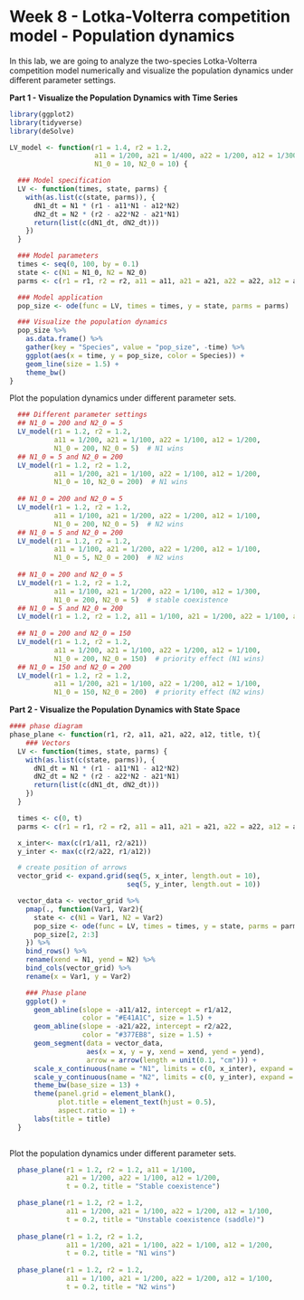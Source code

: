 # Week 8 - Lotka-Volterra competition model - Population dynamics {.unnumbered}

In this lab, we are going to analyze the two-species Lotka-Volterra competition model numerically and visualize the population dynamics under different parameter settings.

**Part 1 - Visualize the Population Dynamics with Time Series**

```r
library(ggplot2)
library(tidyverse)
library(deSolve)

LV_model <- function(r1 = 1.4, r2 = 1.2, 
                     a11 = 1/200, a21 = 1/400, a22 = 1/200, a12 = 1/300, 
                     N1_0 = 10, N2_0 = 10) {

  ### Model specification
  LV <- function(times, state, parms) {
    with(as.list(c(state, parms)), {
      dN1_dt = N1 * (r1 - a11*N1 - a12*N2)
      dN2_dt = N2 * (r2 - a22*N2 - a21*N1)
      return(list(c(dN1_dt, dN2_dt)))
    })
  }

  ### Model parameters
  times <- seq(0, 100, by = 0.1)
  state <- c(N1 = N1_0, N2 = N2_0)
  parms <- c(r1 = r1, r2 = r2, a11 = a11, a21 = a21, a22 = a22, a12 = a12)

  ### Model application
  pop_size <- ode(func = LV, times = times, y = state, parms = parms)

  ### Visualize the population dynamics
  pop_size %>%
    as.data.frame() %>%
    gather(key = "Species", value = "pop_size", -time) %>%
    ggplot(aes(x = time, y = pop_size, color = Species)) +
    geom_line(size = 1.5) +
    theme_bw()
}

```

Plot the population dynamics under different parameter sets.

```R
  ### Different parameter settings
  ## N1_0 = 200 and N2_0 = 5
  LV_model(r1 = 1.2, r2 = 1.2, 
           a11 = 1/200, a21 = 1/100, a22 = 1/100, a12 = 1/200, 
           N1_0 = 200, N2_0 = 5)  # N1 wins
  ## N1_0 = 5 and N2_0 = 200
  LV_model(r1 = 1.2, r2 = 1.2, 
           a11 = 1/200, a21 = 1/100, a22 = 1/100, a12 = 1/200, 
           N1_0 = 10, N2_0 = 200)  # N1 wins
  
  ## N1_0 = 200 and N2_0 = 5
  LV_model(r1 = 1.2, r2 = 1.2, 
           a11 = 1/100, a21 = 1/200, a22 = 1/200, a12 = 1/100, 
           N1_0 = 200, N2_0 = 5)  # N2 wins
  ## N1_0 = 5 and N2_0 = 200
  LV_model(r1 = 1.2, r2 = 1.2, 
           a11 = 1/100, a21 = 1/200, a22 = 1/200, a12 = 1/100, 
           N1_0 = 5, N2_0 = 200)  # N2 wins
  
  ## N1_0 = 200 and N2_0 = 5
  LV_model(r1 = 1.2, r2 = 1.2, 
           a11 = 1/100, a21 = 1/200, a22 = 1/100, a12 = 1/300, 
           N1_0 = 200, N2_0 = 5)  # stable coexistence
  ## N1_0 = 5 and N2_0 = 200
  LV_model(r1 = 1.2, r2 = 1.2, a11 = 1/100, a21 = 1/200, a22 = 1/100, a12 = 1/300, N1_0 = 5, N2_0 = 200)  # stable coexistence
  
  ## N1_0 = 200 and N2_0 = 150
  LV_model(r1 = 1.2, r2 = 1.2, 
           a11 = 1/200, a21 = 1/100, a22 = 1/200, a12 = 1/100, 
           N1_0 = 200, N2_0 = 150)  # priority effect (N1 wins)
  ## N1_0 = 150 and N2_0 = 200
  LV_model(r1 = 1.2, r2 = 1.2, 
           a11 = 1/200, a21 = 1/100, a22 = 1/200, a12 = 1/100, 
           N1_0 = 150, N2_0 = 200)  # priority effect (N2 wins)

```

**Part 2 - Visualize the Population Dynamics with State Space**

```r
#### phase diagram
phase_plane <- function(r1, r2, a11, a21, a22, a12, title, t){
    ### Vectors
  LV <- function(times, state, parms) {
    with(as.list(c(state, parms)), {
      dN1_dt = N1 * (r1 - a11*N1 - a12*N2)
      dN2_dt = N2 * (r2 - a22*N2 - a21*N1)
      return(list(c(dN1_dt, dN2_dt)))
    })
  }

  times <- c(0, t)
  parms <- c(r1 = r1, r2 = r2, a11 = a11, a21 = a21, a22 = a22, a12 = a12)

  x_inter<- max(c(r1/a11, r2/a21))
  y_inter <- max(c(r2/a22, r1/a12))

  # create position of arrows
  vector_grid <- expand.grid(seq(5, x_inter, length.out = 10),
                             seq(5, y_inter, length.out = 10))

  vector_data <- vector_grid %>%
    pmap(., function(Var1, Var2){
      state <- c(N1 = Var1, N2 = Var2)
      pop_size <- ode(func = LV, times = times, y = state, parms = parms)
      pop_size[2, 2:3]
    }) %>%
    bind_rows() %>%
    rename(xend = N1, yend = N2) %>%
    bind_cols(vector_grid) %>%
    rename(x = Var1, y = Var2)

    ### Phase plane
    ggplot() +
      geom_abline(slope = -a11/a12, intercept = r1/a12, 
                  color = "#E41A1C", size = 1.5) +
      geom_abline(slope = -a21/a22, intercept = r2/a22, 
                  color = "#377EB8", size = 1.5) +
      geom_segment(data = vector_data,
                   aes(x = x, y = y, xend = xend, yend = yend),
                   arrow = arrow(length = unit(0.1, "cm"))) +    
      scale_x_continuous(name = "N1", limits = c(0, x_inter), expand = c(0, 0)) +
      scale_y_continuous(name = "N2", limits = c(0, y_inter), expand = c(0, 0)) +
      theme_bw(base_size = 13) +
      theme(panel.grid = element_blank(),
            plot.title = element_text(hjust = 0.5),
            aspect.ratio = 1) +
      labs(title = title)
  }
  
```

Plot the population dynamics under different parameter sets.
  
```R
  phase_plane(r1 = 1.2, r2 = 1.2, a11 = 1/100, 
              a21 = 1/200, a22 = 1/100, a12 = 1/200, 
              t = 0.2, title = "Stable coexistence")

  phase_plane(r1 = 1.2, r2 = 1.2, 
              a11 = 1/200, a21 = 1/100, a22 = 1/200, a12 = 1/100, 
              t = 0.2, title = "Unstable coexistence (saddle)")
  
  phase_plane(r1 = 1.2, r2 = 1.2, 
              a11 = 1/200, a21 = 1/100, a22 = 1/100, a12 = 1/200, 
              t = 0.2, title = "N1 wins")
  
  phase_plane(r1 = 1.2, r2 = 1.2, 
              a11 = 1/100, a21 = 1/200, a22 = 1/200, a12 = 1/100, 
              t = 0.2, title = "N2 wins")
  
```
